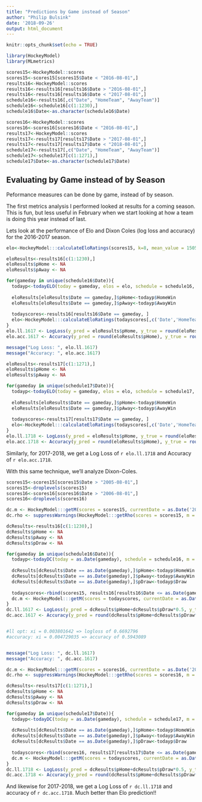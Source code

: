 ```yaml
---
title: "Predictions by Game instead of Season"
author: "Philip Bulsink"
date: '2018-09-26'
output: html_document
---
```


```r
knitr::opts_chunk$set(echo = TRUE)

library(HockeyModel)
library(MLmetrics)

scores15<-HockeyModel::scores
scores15<-scores15[scores15$Date < "2016-08-01",]
results16<-HockeyModel::scores
results16<-results16[results16$Date > "2016-08-01",]
results16<-results16[results16$Date < "2017-08-01",]
schedule16<-results16[,c("Date", "HomeTeam", "AwayTeam")]
schedule16<-schedule16[c(1:1230),]
schedule16$Date<-as.character(schedule16$Date)

scores16<-HockeyModel::scores
scores16<-scores16[scores16$Date < "2016-08-01",]
results17<-HockeyModel::scores
results17<-results17[results17$Date > "2017-08-01",]
results17<-results17[results17$Date < "2018-08-01",]
schedule17<-results17[,c("Date", "HomeTeam", "AwayTeam")]
schedule17<-schedule17[c(1:1271),]
schedule17$Date<-as.character(schedule17$Date)
```

## Evaluating by Game instead of by Season

Peformance measures can be done by game, instead of by season. 

The first metrics analysis I performed looked at results for a coming season. This is fun, but less useful in February when we start looking at how a team is doing this year instead of last. 

Lets look at the performance of Elo and Dixon Coles (log loss and accuracy) for the 2016-2017 season.

```r
elo<-HockeyModel:::calculateEloRatings(scores15, k=8, mean_value = 1505, new_teams = 1300, regress_strength = 3, home_adv = 35)

eloResults<-results16[c(1:1230),]
eloResults$pHome <- NA
eloResults$pAway <- NA

for(gameday in unique(schedule16$Date)){
  todayp<-todayELO(today = gameday, elos = elo, schedule = schedule16, pDraw = 0)
  
  eloResults[eloResults$Date == gameday,]$pHome<-todayp$HomeWin
  eloResults[eloResults$Date == gameday,]$pAway<-todayp$AwayWin
  
  todayscores<-results16[results16$Date == gameday, ]
  elo<-HockeyModel:::calculateEloRatings(todayscores[,c('Date','HomeTeam','AwayTeam','HomeGoals','AwayGoals', 'Result')], ratings_history = elo, k=8, mean_value = 1505, new_teams = 1300, regress_strength = 3, home_adv = 35)
}
elo.ll.1617 <- LogLoss(y_pred = eloResults$pHome, y_true = round(eloResults$Result))
elo.acc.1617 <- Accuracy(y_pred = round(eloResults$pHome), y_true = round(eloResults$Result))

message("Log Loss: ", elo.ll.1617)
message("Accuracy: ", elo.acc.1617)
```

```r
eloResults<-results17[c(1:1271),]
eloResults$pHome <- NA
eloResults$pAway <- NA

for(gameday in unique(schedule17$Date)){
  todayp<-todayELO(today = gameday, elos = elo, schedule = schedule17, pDraw = 0)
  
  eloResults[eloResults$Date == gameday,]$pHome<-todayp$HomeWin
  eloResults[eloResults$Date == gameday,]$pAway<-todayp$AwayWin
  
  todayscores<-results17[results17$Date == gameday, ]
  elo<-HockeyModel:::calculateEloRatings(todayscores[,c('Date','HomeTeam','AwayTeam','HomeGoals','AwayGoals', 'Result')], ratings_history = elo, k=8, mean_value = 1505, new_teams = 1300, regress_strength = 3, home_adv = 35)
}
elo.ll.1718 <- LogLoss(y_pred = eloResults$pHome, y_true = round(eloResults$Result))
elo.acc.1718 <- Accuracy(y_pred = round(eloResults$pHome), y_true = round(eloResults$Result))
```
Similarly, for 2017-2018, we get a Log Loss of `r elo.ll.1718` and Accuracy of `r elo.acc.1718`.

With this same technique, we'll analyze Dixon-Coles.
```r
scores15<-scores15[scores15$Date > "2005-08-01",]
scores15<-droplevels(scores15)
scores16<-scores16[scores16$Date > "2006-08-01",]
scores16<-droplevels(scores16)
```

```r
dc.m <- HockeyModel:::getM(scores = scores15, currentDate = as.Date('2016-10-12'))
dc.rho <- suppressWarnings(HockeyModel:::getRho(scores = scores15, m = dc.m))

dcResults<-results16[c(1:1230),]
dcResults$pHome <- NA
dcResults$pAway <- NA
dcResults$pDraw <- NA

for(gameday in unique(schedule16$Date)){
  todayp<-todayDC(today = as.Date(gameday), schedule = schedule16, m = dc.m, rho = dc.rho)
  
  dcResults[dcResults$Date == as.Date(gameday),]$pHome<-todayp$HomeWin
  dcResults[dcResults$Date == as.Date(gameday),]$pAway<-todayp$AwayWin
  dcResults[dcResults$Date == as.Date(gameday),]$pDraw<-todayp$Draw
  
  todayscores<-rbind(scores15, results16[results16$Date <= as.Date(gameday), ])
  dc.m <- HockeyModel:::getM(scores = todayscores, currentDate = as.Date(gameday))
}
dc.ll.1617 <- LogLoss(y_pred = dcResults$pHome+dcResults$pDraw*0.5, y_true = round(dcResults$Result))
dc.acc.1617 <- Accuracy(y_pred = round(dcResults$pHome+dcResults$pDraw*0.5), y_true = round(dcResults$Result))


#ll opt: xi = 0.003801642 => logloss of 0.6692796
#accuracy: xi = 0.004729035 => accuracy of 0.5943089


message("Log Loss: ", dc.ll.1617)
message("Accuracy: ", dc.acc.1617)
```

```r
dc.m <- HockeyModel:::getM(scores = scores16, currentDate = as.Date('2017-10-04'))
dc.rho <- suppressWarnings(HockeyModel:::getRho(scores = scores16, m = dc.m))

dcResults<-results17[c(1:1271),]
dcResults$pHome <- NA
dcResults$pAway <- NA
dcResults$pDraw <- NA

for(gameday in unique(schedule17$Date)){
  todayp<-todayDC(today = as.Date(gameday), schedule = schedule17, m = dc.m, rho = dc.rho)
  
  dcResults[dcResults$Date == as.Date(gameday),]$pHome<-todayp$HomeWin
  dcResults[dcResults$Date == as.Date(gameday),]$pAway<-todayp$AwayWin
  dcResults[dcResults$Date == as.Date(gameday),]$pDraw<-todayp$Draw
  
  todayscores<-rbind(scores16, results17[results17$Date <= as.Date(gameday), ])
  dc.m <- HockeyModel:::getM(scores = todayscores, currentDate = as.Date(gameday))
}
dc.ll.1718 <- LogLoss(y_pred = dcResults$pHome+dcResults$pDraw*0.5, y_true = round(dcResults$Result))
dc.acc.1718 <- Accuracy(y_pred = round(dcResults$pHome+dcResults$pDraw*0.5), y_true = round(dcResults$Result))
```

And likewise for 2017-2018, we get a Log Loss of `r dc.ll.1718` and accuracy of `r dc.acc.1718`. Much better than Elo prediction!!
